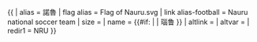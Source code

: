 {{ {{{1<noinclude>|country showdata</noinclude>}}}
| alias = 諾魯
| flag alias = Flag of Nauru.svg
| link alias-football = Nauru {{{mw|}}} national soccer team
| size = {{{size|}}}
| name = {{#if: {{{name|}}} | {{{name|}}} | 瑙鲁 }}
| altlink = {{{altlink|}}}
| altvar = {{{altvar|}}}
<noinclude>
| redir1 = NRU
</noinclude>
}}
